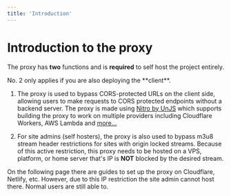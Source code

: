 ```yaml
---
title: 'Introduction'
---
```


# Introduction to the proxy

The proxy has **two** functions and is **required** to self host the project entirely. 

<Warning>
No. 2 only applies if you are also deploying the **client**.
</Warning>

1. The proxy is used to bypass CORS-protected URLs on the client side, allowing users to make requests to CORS protected endpoints without a backend server.
The proxy is made using [Nitro by UnJS](https://nitro.unjs.io/) which supports building the proxy to work on multiple providers including Cloudflare Workers, AWS Lambda and [more...](https://nitro.unjs.io/deploy)

2. For site admins (self hosters), the proxy is also used to bypass m3u8 stream header restrictions for sites with origin locked streams. Because of this active restriction, this proxy needs to be hosted on a VPS, platform, or home server that's IP is **NOT** blocked by the desired stream.

On the following page there are guides to set up the proxy on Cloudflare, Netlify, etc. However, due to this IP restriction the site admin cannot host there. Normal users are still able to.
